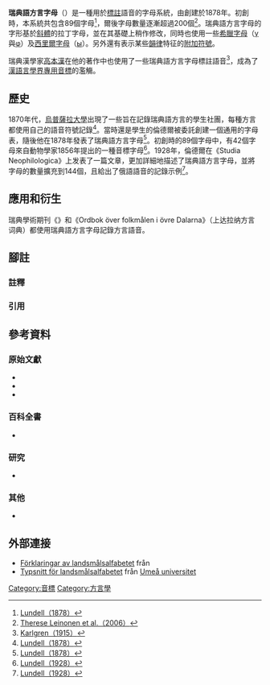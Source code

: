 {{Infobox writing system
|name=瑞典语方言字母
|type=[[字母系統|字母系統]]
|typedesc=
|languages= {{tsl|en|Swedish dialects|瑞典語方言}}
|creator= 约翰·奥古斯特·伦德尔 
|date= 1878年
|fam1= [[罗马字母|罗马字母]]
|sample=Vänern in Swedish Dialect Alphabet.svg
|imagesize= 200px
|caption =维纳恩湖（Vänern）一词的拼法
|note=
|iso15924= Latn
}}
{{Multiple image|image1=Consonants Landsmålsalfabetet 1928.png|image2=Vowels Landsmålsalfabetet 1928.png|footer=辅音和元音表（Lundell，1928）|direction=vertical|width=274}}

'''瑞典語方言字母'''（{{lang-sv|Landsmålsalfabetet}}）是一種用於[[標音|標註]]{{tsl|en|Swedish dialects|瑞典語方言}}語音的字母系統，由{{tsl|en|Johan August Lundell|約翰·奥古斯特·倫德爾}}創建於1878年。初創時，本系統共包含89個字母<ref name="Lundell（1878）">[[#Lundell（1878）|Lundell（1878）]]</ref>，爾後字母數量逐漸超過200個<ref name="proposal2006">[[#proposal2006|Therese Leinonen et al.（2006）]]</ref>。瑞典語方言字母的字形基於[[意大利体|斜體]]的拉丁字母，並在其基礎上稍作修改，同時也使用一些[[希臘字母|希臘字母]]（[[γ|γ]]與[[φ|φ]]）及[[西里爾字母|西里爾字母]]（[[ы|ы]]）。另外還有表示某些[[韵律_(语言学)|韻律]]特征的[[附加符號|附加符號]]。

瑞典漢學家[[高本漢|高本漢]]{{noteTag|1=亦為倫德爾的學生。}}在他的著作中也使用了一些瑞典語方言字母標註語音<ref name="Karlgren（1915）">[[#Karlgren（1915）|Karlgren（1915）]]</ref>，成為了[[國際音標#已弃用和非标准的国际音标|漢語言學界專用音標]]的濫觴。

==歷史==
1870年代，[[烏普薩拉大學|烏普薩拉大學]]出現了一些旨在記錄瑞典語方言的學生社團，每種方言都使用自己的語音符號記錄<ref name="Lundell（1878）">[[#Lundell（1878）|Lundell（1878）]]</ref>。當時還是學生的倫德爾被委託創建一個通用的字母表，隨後他在1878年發表了瑞典語方言字母<ref name="Lundell（1878）">[[#Lundell（1878）|Lundell（1878）]]</ref>。初創時的89個字母中，有42個字母來自動物學家{{tsl|en|Carl Jakob Sundevall|卡爾·雅各布·松德瓦爾}}1856年提出的一種音標字母<ref name="Lundell（1928）">[[#Lundell（1928）|Lundell（1928）]]</ref>。1928年，倫德爾在《Studia Neophilologica》上发表了一篇文章，更加詳細地描述了瑞典語方言字母，並將字母的數量擴充到144個，且給出了俄語語音的記錄示例<ref name="Lundell（1928）">[[#Lundell（1928）|Lundell（1928）]]</ref>。

==應用和衍生==
瑞典學術期刊《{{tsl|sv|Svenska landsmål och svenskt folkliv|瑞典方言和民俗}}》和《Ordbok över folkmålen i övre Dalarna》（上达拉纳方言词典）都使用瑞典語方言字母記錄方言語音。

==腳註==
===註釋===
{{noteFoot}}

===引用===
{{reflist|3}}

==參考資料==
===原始文獻===
*{{cite journal|title=Om phonetiska bokstäver|author=Carl Jakob Sundevall|journal=Kungliga Svenska vetenskapsakademiens handlingar|volume=1|issue=1|year=1855-1856|pages=25-92|url=https://archive.org/details/kungligasvenskav01kung|language=sv|ref=Sundevall（1856）}}
*{{cite book|author=Johan August Lundell|title=Det svenska landsmålsalfabetet|year=1878|url=https://www.sprakochfolkminnen.se/download/18.5850f85e15732ead0b32a6/1474036173649/Svenska+landsmål+och+Svenskt+folkliv_1878.pdf|language=sv|location=Stockholm|publisher=Samson & Wallin|ref=Lundell（1878）}}
*{{cite journal|title= The Swedish dialect alphabet|author=Johan August Lundell|journal=Studia Neophilologica|volume=1|issue=1|year=1928|pages=1-17|doi= 10.1080/00393272808586721|language=en|ref=Lundell（1928）}}
===百科全書===
*{{cite encyclopedia |title=Landsmålsalfabetet |encyclopedia=Nordisk familjebok |volume=15 |year=1911 |publisher=Nordisk familjeboks förlags aktiebolag |location=Stockholm |pages=1044-1048 |url=http://runeberg.org/nfbo/0552.html|language=sv}}
===研究===
*{{cite thesis |author=Bernhard Karlgren|title=Études sur la phonologie chinoise |type=Doctoral thesis |publisher=University of Uppsala |year=1915 |hdl=10111/UIUCBB:karlbe0001etusur|language=fr|ref=Karlgren（1915）}}
===其他===
*{{cite web |author1=Therese Leinonen |author2=Klaas Ruppel |author3=Erkki I. Kolehmainen |author4=Caroline Sandström |title=Proposal to encode characters for Ordbok över Finlands svenska folkmål in the UCS |date=2006-01-26 |url=http://www.unicode.org/L2/L2006/06036-lma-proposal.pdf |website=Unicode |accessdate=2020-10-24|ref=proposal2006}}

== 外部連接 ==
*[https://www.isof.se/download/18.692ea0931791cf2417f9e45/1619866784794/FÃ¶rklaring%20av%20landsmÃ¥lsalfabetet.pdf Förklaringar av landsmålsalfabetet] från {{link-sv|瑞典語言暨民俗學院|Institutet för språk och folkminnen|Institutet för språk och folkminnen}} {{sv icon}}
*[http://www.acc.umu.se/~saasha/typsnitt/#landsm Typsnitt för landsmålsalfabetet] från [[于默奥大学|Umeå universitet]] {{sv icon}}

[[Category:音標|Category:音標]]
[[Category:方言學|Category:方言學]]